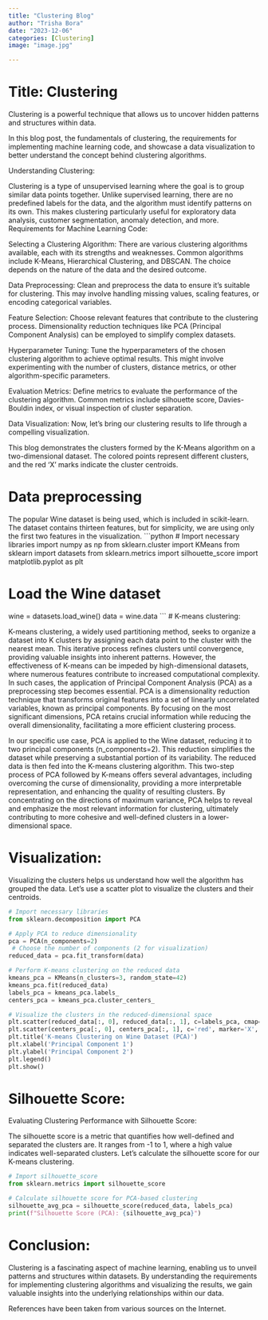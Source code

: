 ```yaml
---
title: "Clustering Blog"
author: "Trisha Bora"
date: "2023-12-06"
categories: [Clustering]
image: "image.jpg"

---
```

# Title: Clustering
Clustering is a powerful technique that allows us to uncover hidden patterns and structures within data.

In this blog post, the fundamentals of clustering, the requirements for implementing machine learning code, and showcase a data visualization to better understand the concept behind clustering algorithms.

Understanding Clustering:

Clustering is a type of unsupervised learning where the goal is to group similar data points together. Unlike supervised learning, there are no predefined labels for the data, and the algorithm must identify patterns on its own. This makes clustering particularly useful for exploratory data analysis, customer segmentation, anomaly detection, and more.
Requirements for Machine Learning Code:

Selecting a Clustering Algorithm: There are various clustering algorithms available, each with its strengths and weaknesses. Common algorithms include K-Means, Hierarchical Clustering, and DBSCAN. The choice depends on the nature of the data and the desired outcome.

Data Preprocessing: Clean and preprocess the data to ensure it's suitable for clustering. This may involve handling missing values, scaling features, or encoding categorical variables.

Feature Selection: Choose relevant features that contribute to the clustering process. Dimensionality reduction techniques like PCA (Principal Component Analysis) can be employed to simplify complex datasets.

Hyperparameter Tuning: Tune the hyperparameters of the chosen clustering algorithm to achieve optimal results. This might involve experimenting with the number of clusters, distance metrics, or other algorithm-specific parameters.

Evaluation Metrics: Define metrics to evaluate the performance of the clustering algorithm. Common metrics include silhouette score, Davies-Bouldin index, or visual inspection of cluster separation.

Data Visualization: Now, let's bring our clustering results to life through a compelling visualization.

This blog demonstrates the clusters formed by the K-Means algorithm on a two-dimensional dataset. The colored points represent different clusters, and the red 'X' marks indicate the cluster centroids.

# Data preprocessing
 The popular Wine dataset is being used, which is included in scikit-learn. The dataset contains thirteen features, but for simplicity, we are using only the first two features in the visualization.
 ```python
 # Import necessary libraries
import  numpy as np
from  sklearn.cluster import KMeans
from  sklearn import datasets
from  sklearn.metrics import silhouette_score
import  matplotlib.pyplot as plt

# Load the Wine dataset
wine = datasets.load_wine()
data = wine.data
 ```
# K-means clustering:

 K-means clustering, a widely used partitioning method, seeks to organize a dataset into K clusters by assigning each data point to the cluster with the nearest mean. This iterative process refines clusters until convergence, providing valuable insights into inherent patterns. However, the effectiveness of K-means can be impeded by high-dimensional datasets, where numerous features contribute to increased computational complexity. In such cases, the application of Principal Component Analysis (PCA) as a preprocessing step becomes essential. PCA is a dimensionality reduction technique that transforms original features into a set of linearly uncorrelated variables, known as principal components. By focusing on the most significant dimensions, PCA retains crucial information while reducing the overall dimensionality, facilitating a more efficient clustering process.

In our specific use case, PCA is applied to the Wine dataset, reducing it to two principal components (n_components=2). This reduction simplifies the dataset while preserving a substantial portion of its variability. The reduced data is then fed into the K-means clustering algorithm. This two-step process of PCA followed by K-means offers several advantages, including overcoming the curse of dimensionality, providing a more interpretable representation, and enhancing the quality of resulting clusters. By concentrating on the directions of maximum variance, PCA helps to reveal and emphasize the most relevant information for clustering, ultimately contributing to more cohesive and well-defined clusters in a lower-dimensional space.

# Visualization:
Visualizing the clusters helps us understand how well the algorithm has grouped the data. Let's use a scatter plot to visualize the clusters and their centroids.

```python
# Import necessary libraries
from sklearn.decomposition import PCA

# Apply PCA to reduce dimensionality
pca = PCA(n_components=2) 
 # Choose the number of components (2 for visualization)
reduced_data = pca.fit_transform(data)

# Perform K-means clustering on the reduced data
kmeans_pca = KMeans(n_clusters=3, random_state=42)
kmeans_pca.fit(reduced_data)
labels_pca = kmeans_pca.labels_
centers_pca = kmeans_pca.cluster_centers_

# Visualize the clusters in the reduced-dimensional space
plt.scatter(reduced_data[:, 0], reduced_data[:, 1], c=labels_pca, cmap='viridis', s=50, alpha=0.8, edgecolors='w')
plt.scatter(centers_pca[:, 0], centers_pca[:, 1], c='red', marker='X', s=200, label='Cluster Centers')
plt.title('K-means Clustering on Wine Dataset (PCA)')
plt.xlabel('Principal Component 1')
plt.ylabel('Principal Component 2')
plt.legend()
plt.show()
```
# Silhouette Score:
Evaluating Clustering Performance with Silhouette Score:

The silhouette score is a metric that quantifies how well-defined and separated the clusters are. It ranges from -1 to 1, where a high value indicates well-separated clusters. Let's calculate the silhouette score for our K-means clustering.
```python
# Import silhouette_score
from sklearn.metrics import silhouette_score

# Calculate silhouette score for PCA-based clustering
silhouette_avg_pca = silhouette_score(reduced_data, labels_pca)
print(f"Silhouette Score (PCA): {silhouette_avg_pca}")

```
# Conclusion:
Clustering is a fascinating aspect of machine learning, enabling us to unveil patterns and structures within datasets. By understanding the requirements for implementing clustering algorithms and visualizing the results, we gain valuable insights into the underlying relationships within our data.

References have been taken from various sources on the Internet.